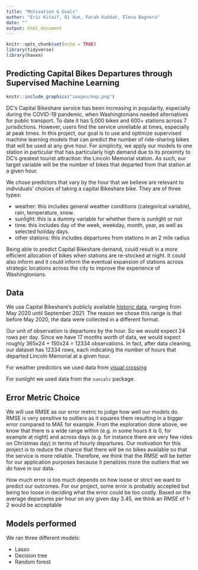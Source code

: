 ```yaml
---
title: "Motivation & Goals"
author: "Eric Kitaif, Qi Xue, Farah Kaddah, Elena Bagnera"
date: ""
output: html_document
---
```


```r
knitr::opts_chunk$set(echo = TRUE)
library(tidyverse)
library(haven)
```


## Predicting Capital Bikes Departures through Supervised Machine Learning


```r
knitr::include_graphics("images/map.png")
```


DC's Capital Bikeshare service has been increasing in popularity, especially during the COVID-19 pandemic, when Washingtonians needed alternatives for public transport. To date it has 5,000 bikes and 600+ stations across 7 jurisdictions. However, users find the service unreliable at times, especially at peak times. In this project, our goal is to use and optimize supervised machine learning models that can predict the number of ride-sharing bikes that will be used at any give hour. For simplicity, we apply our models to one station in particular that has particularly high demand due to its proximity to DC's greatest tourist attraction: the Lincoln Memorial station. As such, our target variable will be the number of bikes that departed from that station at a given hour.

We chose predictors that vary by the hour that we believe are relevant to individuals' choices of taking a capital Bikeshare bike. They are of three types:

* weather: this includes general weather conditions (categorical variable), rain, temperature, snow. 
* sunlight: this is a dummy variable for whether there is sunlight or not
* time: this includes day of the week, weekday, month, year, as well as selected holiday days.
* other stations: this includes departures from stations in an 2 mile radius


Being able to predict Capital Bikeshare demand, could result in a more efficient allocation of bikes when stations are re-stocked at night. It could also inform and it could inform the eventual expansion of stations across strategic locations across the city to improve the experience of Washingtonians.

## Data

We use Capital Bikeshare's publicly available [historic data](https://www.capitalbikeshare.com/system-data), ranging from May 2020 until September 2021. The reason we chose this range is that before May 2020, the data were collected in a different format.

Our unit of observation is departures by the hour. So we would expect 24 rows per day. Since we have 17 months worth of data, we would expect roughly 365x24 + 150x24 = 12334 observations. In fact, after data cleaning, our dataset has 12334 rows, each indicating the number of hours that departed Lincoln Memorial at a given hour.

For weather predictors we used data from [visual crossing](https://www.visualcrossing.com/weather/weather-data-services#/editDataDefinition)

For sunlight we used data from the `suncalc` package.

## Error Metric Choice

We will use RMSE as our error metric to judge how well our models do. RMSE is very sensitive to outliers as it squares them resulting in a bigger error compared to MAE for example. From the exploration done above, we know that there is a wide range within (e.g. in some hours it is 0, for example at night) and across days (e.g. for instance there are very few rides on Christmas day) in terms of hourly departures. Our motivation for this project is to reduce the chance that there will be no bikes available so that the service is more reliable. Therefore, we think that the RMSE will be better for our application purposes because it penalizes more the outliers that we do have in our data.

How much error is too much depends on how loose or strict we want to predict our outcomes. For our project, some error is probably accepted but being too loose in deciding what the error could be too costly. Based on the average departures per hour on any given day 3.45, we think an RMSE of 1-2 would be acceptable


## Models performed

We ran three different models:

* Lasso
* Decision tree
* Random forest

